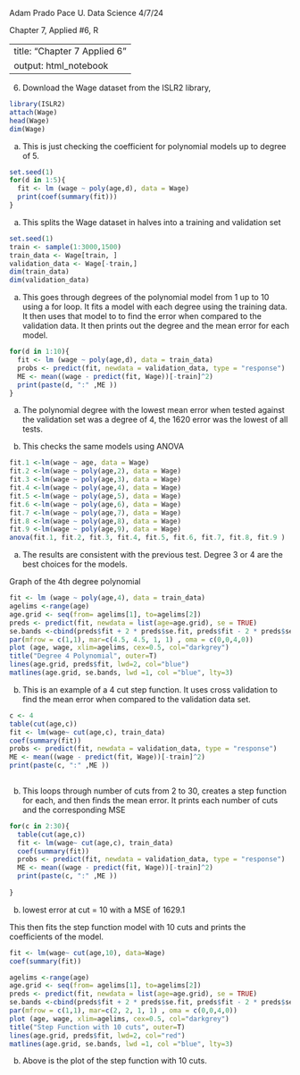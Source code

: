 Adam Prado
Pace U. Data Science
4/7/24

Chapter 7, Applied #6, R

---
title: "Chapter 7 Applied 6"
output: html_notebook
---

6)
Download the Wage dataset from the ISLR2 library,

```{r}
library(ISLR2)
attach(Wage)
head(Wage)
dim(Wage)
```

a) 
This is just checking the coefficient for polynomial models up to degree of 5.
```{r}
set.seed(1)
for(d in 1:5){
  fit <- lm (wage ~ poly(age,d), data = Wage)
  print(coef(summary(fit)))
}
```

a) This splits the Wage dataset in halves into a training and validation set
```{r}

set.seed(1)
train <- sample(1:3000,1500)
train_data <- Wage[train, ]
validation_data <- Wage[-train,]
dim(train_data)
dim(validation_data)
```
a) This goes through degrees of the polynomial model from 1 up to 10 using a for loop. It fits a model with each degree using the training data.  It then uses that model to to find the error when compared to the validation data.  It then prints out the degree and the mean error for each model.
```{r}

for(d in 1:10){
  fit <- lm (wage ~ poly(age,d), data = train_data)
  probs <- predict(fit, newdata = validation_data, type = "response")
  ME <- mean((wage - predict(fit, Wage))[-train]^2)
  print(paste(d, ":" ,ME ))
}  
```
a) The polynomial degree with the lowest mean error when tested against the validation set was a degree of 4, the 1620 error was the lowest of all tests.


a) This checks the same models using ANOVA
```{r}
fit.1 <-lm(wage ~ age, data = Wage)
fit.2 <-lm(wage ~ poly(age,2), data = Wage)
fit.3 <-lm(wage ~ poly(age,3), data = Wage)
fit.4 <-lm(wage ~ poly(age,4), data = Wage)
fit.5 <-lm(wage ~ poly(age,5), data = Wage)
fit.6 <-lm(wage ~ poly(age,6), data = Wage)
fit.7 <-lm(wage ~ poly(age,7), data = Wage)
fit.8 <-lm(wage ~ poly(age,8), data = Wage)
fit.9 <-lm(wage ~ poly(age,9), data = Wage)
anova(fit.1, fit.2, fit.3, fit.4, fit.5, fit.6, fit.7, fit.8, fit.9 )
```
a) The results are consistent with the previous test.  Degree 3 or 4 are the best choices for the models. 

Graph of the 4th degree polynomial
```{r}
fit <- lm (wage ~ poly(age,4), data = train_data)
agelims <-range(age)
age.grid <- seq(from= agelims[1], to=agelims[2])
preds <- predict(fit, newdata = list(age=age.grid), se = TRUE)
se.bands <-cbind(preds$fit + 2 * preds$se.fit, preds$fit - 2 * preds$se.fit)
par(mfrow = c(1,1), mar=c(4.5, 4.5, 1, 1) , oma = c(0,0,4,0))
plot (age, wage, xlim=agelims, cex=0.5, col="darkgrey")
title("Degree 4 Polynomial", outer=T)
lines(age.grid, preds$fit, lwd=2, col="blue")
matlines(age.grid, se.bands, lwd =1, col ="blue", lty=3)
```

b) This is an example of a 4 cut step function.  It uses cross validation to find the mean error when compared to the validation data set.
```{r}
c <- 4
table(cut(age,c))
fit <- lm(wage~ cut(age,c), train_data)
coef(summary(fit))
probs <- predict(fit, newdata = validation_data, type = "response")
ME <- mean((wage - predict(fit, Wage))[-train]^2)
print(paste(c, ":" ,ME ))  
  
```

b) This loops through number of cuts from 2 to 30, creates a step function for each, and then finds the mean error.  It prints each number of cuts and the corresponding MSE 
```{r}
for(c in 2:30){
  table(cut(age,c))
  fit <- lm(wage~ cut(age,c), train_data)
  coef(summary(fit))
  probs <- predict(fit, newdata = validation_data, type = "response")
  ME <- mean((wage - predict(fit, Wage))[-train]^2)
  print(paste(c, ":" ,ME ))  
 
}

```

b) lowest error at cut = 10 with a MSE of 1629.1

This then fits the step function model with 10 cuts and prints the coefficients of the model. 
```{r}
fit <- lm(wage~ cut(age,10), data=Wage)
coef(summary(fit))

```

```{r}

agelims <-range(age)
age.grid <- seq(from= agelims[1], to=agelims[2])
preds <- predict(fit, newdata = list(age=age.grid), se = TRUE)
se.bands <-cbind(preds$fit + 2 * preds$se.fit, preds$fit - 2 * preds$se.fit)
par(mfrow = c(1,1), mar=c(2, 2, 1, 1) , oma = c(0,0,4,0))
plot (age, wage, xlim=agelims, cex=0.5, col="darkgrey")
title("Step Function with 10 cuts", outer=T)
lines(age.grid, preds$fit, lwd=2, col="red")
matlines(age.grid, se.bands, lwd =1, col ="blue", lty=3)
```
b) Above is the plot of the step function with 10 cuts. 
